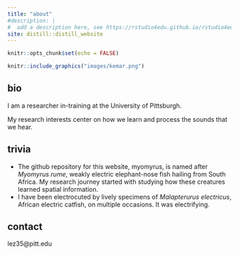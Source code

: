 ```yaml
---
title: "about"
#description: |
#  add a description here, see https://rstudio4edu.github.io/rstudio4edu-book/rmd-fancy.html
site: distill::distill_website
---
```


```r
knitr::opts_chunk$set(echo = FALSE)

```

```r
knitr::include_graphics("images/kemar.png")
```


## bio
I am a researcher in-training at the University of Pittsburgh.

My research interests center on how we learn and process the sounds that we hear.


## trivia
- The github repository for this website, myomyrus, is named after *Myomyrus rume*, weakly electric elephant-nose fish hailing from South Africa. My research journey started with studying how these creatures learned spatial information.
- I have been electrocuted by lively specimens of *Malapterurus electricus*, African electric catfish, on multiple occasions.  It was electrifying.


## contact
lez35@pitt.edu
